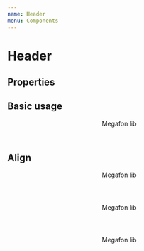 ```yaml
---
name: Header
menu: Components
---
```



# Header

## Properties

<PropsTable of={Header} />

## Basic usage

<Playground>
    <Header color="green">
        Megafon lib
    </Header>
</Playground>

## Align

<Playground>
    <Header>
        Megafon lib
    </Header>
    <Header hAlign="center">
        Megafon lib
    </Header>
    <Header hAlign="right">
        Megafon lib
    </Header>
</Playground>
